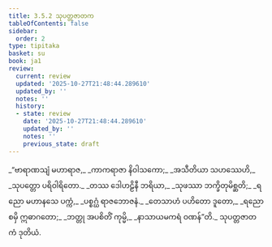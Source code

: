 ```yaml
---
title: 3.5.2 သုပတ္တဇာတက
tableOfContents: false
sidebar:
  order: 2
type: tipitaka
basket: su
book: ja1
review:
  current: review
  updated: '2025-10-27T21:48:44.289610'
  updated_by: ''
  notes: ''
  history:
  - state: review
    date: '2025-10-27T21:48:44.289610'
    updated_by: ''
    notes: ''
    previous_state: draft
---
```



<ReviewStatus review={frontmatter.review} showDetails={true} />

<HypothesisAnnotation frontmatter={frontmatter} />

<DynamicBreadcrumb />

<Division number="124" book="ja1" e="ch" v="22" p="88">

<Paragraph number="842" type="verses" book="ja1">
_“ဗာရာဏသျံ မဟာရာဇ,_  
_ကာကရာဇာ နိဝါသကော;_  
_အသီတိယာ သဟဿေဟိ,_  
_သုပတ္တော ပရိဝါရိတော._  

</Paragraph>

</Division>
<Division number="125" book="ja1" e="ch" v="22" p="88">

<Paragraph number="843" type="verses" book="ja1">
_တဿ ဒေါဟဠိနီ ဘရိယာ,_  
_သုဖဿာ ဘက္ခိတုမိစ္ဆတိ;_  
_ရညော မဟာနသေ ပက္ကံ,_  
_ပစ္စဂ္ဃံ ရာဇဘောဇနံ._  

</Paragraph>

</Division>
<Division number="126" book="ja1" e="ch" v="22" p="88">

<Paragraph number="844" type="verses" book="ja1">
_တေသာဟံ ပဟိတော ဒူတော,_  
_ရညော စမှိ ဣဓာဂတော;_  
_ဘတ္တု အပစိတိံ ကုမ္မိ,_  
_နာသာယမကရံ ဝဏန်”တိ._  


</Paragraph>
</Division>

<Paragraph number="845" type="center" book="ja1">
သုပတ္တဇာတကံ ဒုတိယံ.
</Paragraph>